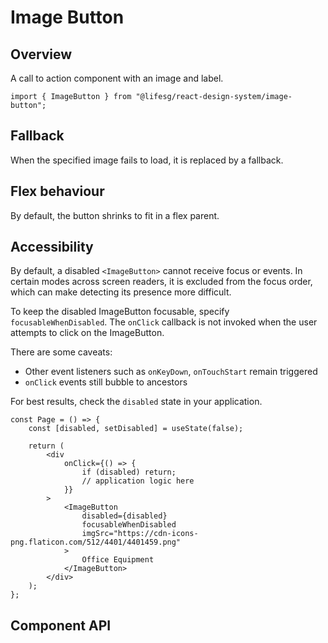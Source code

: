 
<Meta of={ImageButtonStories} />

# Image Button

## Overview

A call to action component with an image and label.

```tsx
import { ImageButton } from "@lifesg/react-design-system/image-button";
```

<Canvas of={ImageButtonStories.Default} />

## Fallback

When the specified image fails to load, it is replaced by a fallback.

<Canvas of={ImageButtonStories.Fallback} />

## Flex behaviour

By default, the button shrinks to fit in a flex parent.

<Canvas of={ImageButtonStories.FlexBehaviour} />

## Accessibility

By default, a disabled `<ImageButton>` cannot receive focus or events. In certain
modes across screen readers, it is excluded from the focus order, which can make
detecting its presence more difficult.

To keep the disabled ImageButton focusable, specify `focusableWhenDisabled`. The
`onClick` callback is not invoked when the user attempts to click on the ImageButton.

There are some caveats:

-   Other event listeners such as `onKeyDown`, `onTouchStart` remain triggered
-   `onClick` events still bubble to ancestors

<Canvas of={ImageButtonStories.FocusableWhenDisabled} />

For best results, check the `disabled` state in your application.

```tsx
const Page = () => {
    const [disabled, setDisabled] = useState(false);

    return (
        <div
            onClick={() => {
                if (disabled) return;
                // application logic here
            }}
        >
            <ImageButton
                disabled={disabled}
                focusableWhenDisabled
                imgSrc="https://cdn-icons-png.flaticon.com/512/4401/4401459.png"
            >
                Office Equipment
            </ImageButton>
        </div>
    );
};
```

## Component API

<PropsTable />
